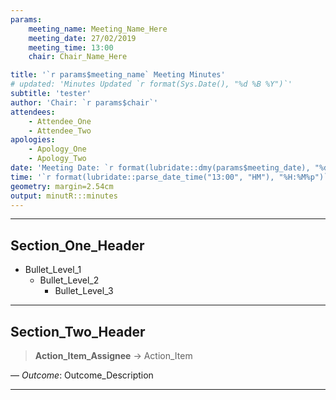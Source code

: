 ---
params:
    meeting_name: Meeting_Name_Here
    meeting_date: 27/02/2019
    meeting_time: 13:00
    chair: Chair_Name_Here

title: '`r params$meeting_name` Meeting Minutes'
# updated: 'Minutes Updated `r format(Sys.Date(), "%d %B %Y")`'
subtitle: 'tester'
author: 'Chair: `r params$chair`'
attendees:
    - Attendee_One
    - Attendee_Two
apologies: 
    - Apology_One
    - Apology_Two
date: 'Meeting Date: `r format(lubridate::dmy(params$meeting_date), "%d %B %Y")`'
time: '`r format(lubridate::parse_date_time("13:00", "HM"), "%H:%M%p")`'
geometry: margin=2.54cm
output: minutR:::minutes
---

***
## Section_One_Header
* Bullet_Level_1
    + Bullet_Level_2
        - Bullet_Level_3

***

## Section_Two_Header

>**Action_Item_Assignee** -> Action_Item

--- *Outcome*: Outcome_Description

***

